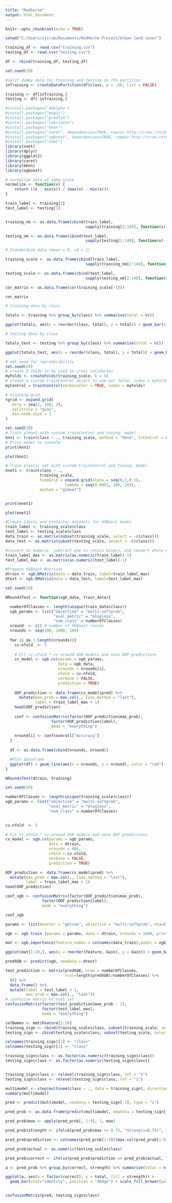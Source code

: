 ---
title: "Redhorse"
output: html_document
---

```{r setup, include=FALSE}
knitr::opts_chunk$set(echo = TRUE)
```

```{r}
setwd("C:/Users/sjcrum/Documents/RedHorse Project/Urban land cover")
```



```{r}
training_df <- read.csv("training.csv")
testing_df <- read.csv("testing.csv")

df <- rbind(training_df, testing_df)

set.seed(29)

#split dummy data for training and testing on 75% partition
inTraining <- createDataPartition(df$class, p = .60, list = FALSE)

training <- df[inTraining,]
testing <- df[-inTraining,]
```



```{r}
#install.packages('ddalpha')
#install.packages("magic")
#install.packages("prodlim")
#install.packages("lubridate")
#install.packages("kknn")
#install.packages("caret", dependencies=TRUE, repos='http://cran.rstudio.com/')
#install.packages("xgboost", dependencies=TRUE, repos='http://cran.rstudio.com/')
#install.packages("nnet")
library(nnet)
library(dplyr)
library(ggplot2)
library(caret)
library(kknn)
library(xgboost)
```


```{r}
# normalize data of same scale
normalize <- function(x) {
    return ((x - min(x)) / (max(x) - min(x)))
}

train_label <- training[1]
test_label <- testing[1]


training_nm <- as.data.frame(cbind(train_label, 
                                   sapply(training[2:148], function(x) {normalize(x)})))

testing_nm <- as.data.frame(cbind(test_label, 
                                   sapply(testing[2:148], function(x) {normalize(x)})))

# Standardize data (mean = 0, sd = 1)

training_scale <- as.data.frame(cbind(train_label, 
                                   sapply(training_nm[2:148], function(x) {scale(x)})))

testing_scale <- as.data.frame(cbind(test_label, 
                                   sapply(testing_nm[2:148], function(x) {scale(x)})))
```


```{r}
cor_matrix <- as.data.frame(cor(training_scale[-1]))

cor_matrix
```


```{r}
# training data by class

totals <- training %>% group_by(class) %>% summarise(total = n())

ggplot(totals, aes(x = reorder(class, total), y = total)) + geom_bar(stat = "identity", fill = "steelblue") + labs(x = "Class", y = "Total in Training", title = "Totals Observations in Training Set by Class") + geom_text(aes(label=totals$total), color = "white", position=position_dodge(width=0.4), hjust= 1.5, size = 5) + coord_flip()
```

```{r}
# testing data by class

totals_test <- testing %>% group_by(class) %>% summarise(total = n())

ggplot(totals_test, aes(x = reorder(class, total), y = total)) + geom_bar(stat = "identity", fill = "salmon") + labs(x = "Class", y = "Total in Testing", title = "Totals Observations in Testing Set by Class") + geom_text(aes(label=totals_test$total), color = "white", position=position_dodge(width=0.4), hjust= 1.5, size = 5) + coord_flip()
```




```{r}
# set seed for reproducibility
set.seed(29)
# create 5 folds to be used in cross validation
myFolds <- createFolds(training_scale, k = 5)
# create a custom trainControl object to use our folds; index = myFolds
myControl = trainControl(verboseIter = TRUE, index = myFolds)

# training grid
tgrid <- expand.grid(
  .mtry = seq(2, 140, 2),
  .splitrule = "gini",
  .min.node.size = 1
)
```






```{r}
set.seed(29)
# Train glmnet with custom trainControl and tuning: model
knn1 <- train(class ~ ., training_scale, method = "kknn", trControl = myControl)
# Print model to console
print(knn1)

plot(knn1)

```





```{r}
# Train elastic net with custom trainControl and tuning: model
enet1 <- train(class ~ ., 
               training_scale,
               tuneGrid = expand.grid(alpha = seq(0,1,0.1), 
                          lambda = seq(0.0001, 100, 10)),
               method = "glmnet")


print(enet1)

plot(enet1)
```






```{r Prepare data for XGBoost model}

#Create labels and predictor datasets for XGBoost model
train_label <- training_scale$class 
test_label <- testing_scale$class
data_train <- as.matrix(subset(training_scale, select = -c(class))) 
data_test <- as.matrix(subset(testing_scale, select = -c(class)))

#Convert to numeric, subtract one to retain binary, and convert whole dataset to a matrix
train_label_max <- as.matrix(as.numeric(train_label)-1)
test_label_max <- as.matrix(as.numeric(test_label)-1)
```



```{r Create XGBoost Matrices}
#Prepare XGBoost Matrices 
dtrain <- xgb.DMatrix(data = data_train, label=train_label_max)
dtest <- xgb.DMatrix(data = data_test, label=test_label_max)
```



```{r Parameters list}
set.seed(29)

NRoundsTest <- function(xgb_data, train_data){

  numberOfClasses <- length(unique(train_data$class))
  xgb_params <- list("objective" = "multi:softprob",
                     "eval_metric" = "mlogloss",
                     "num_class" = numberOfClasses)
  nround  <- c() # number of XGBoost rounds
  nrounds <- seq(100, 1000, 100)
  
  for (i in 1:length(nrounds)){
    cv.nfold  <- 5
    
    # Fit cv.nfold * cv.nround XGB models and save OOF predictions
    cv_model <- xgb.cv(params = xgb_params,
                       data = xgb_data, 
                       nrounds = nrounds[i],
                       nfold = cv.nfold,
                       verbose = FALSE,
                       prediction = TRUE)
    
    OOF_prediction <- data.frame(cv_model$pred) %>%
      mutate(max_prob = max.col(., ties.method = "last"),
             label = train_label_max + 1)
    head(OOF_prediction)
    
    conf <- confusionMatrix(factor(OOF_prediction$max_prob),
                    factor(OOF_prediction$label),
                    mode = "everything")
    
    nround[i] <- conf$overall["Accuracy"]
  }
  
  df <- as.data.frame(cbind(nrounds, nround))

  #Plot dataframe
  ggplot(df) + geom_line(aes(x = nrounds, y = nround), color = "red") + labs(x = "NRounds", y = "Accuracy")
}

NRoundsTest(dtrain, training)
```

```{r}
set.seed(29)

numberOfClasses <- length(unique(training_scale$class))
xgb_params <- list("objective" = "multi:softprob",
                   "eval_metric" = "mlogloss",
                   "num_class" = numberOfClasses)

  
cv.nfold  <- 5

# Fit cv.nfold * cv.nround XGB models and save OOF predictions
cv_model <- xgb.cv(params = xgb_params,
                   data = dtrain, 
                   nrounds = 600,
                   nfold = cv.nfold,
                   verbose = FALSE,
                   prediction = TRUE)

OOF_prediction <- data.frame(cv_model$pred) %>%
  mutate(max_prob = max.col(., ties.method = "last"),
         label = train_label_max + 1)
head(OOF_prediction)

conf_xgb <- confusionMatrix(factor(OOF_prediction$max_prob),
                factor(OOF_prediction$label),
                mode = "everything")

conf_xgb
```

```{r}
params <- list(booster = "gbtree", objective = "multi:softprob", eta=0.3, gamma=0, max_depth=20, min_child_weight=1, subsample=1, colsample_bytree=1, num_class = 9)

xgb <- xgb.train (params = params, data = dtrain, nrounds = 1000, print_every_n = 50, early_stop_round = 10, maximize = F , eval_metric = "error", eval_metric = "auc")

mat <- xgb.importance(feature_names = colnames(data_train),model = xgb)

ggplot(mat[1:20,], aes(x = reorder(Feature, Gain), y = Gain)) + geom_bar(stat = "identity", fill = "salmon") + labs(x = "Feature", y = "Gain", title = "Feature Selection by XGBoost Model") + coord_flip()
```
```{r}
predXGB <- predict(xgb, newdata = dtest)
```

```{r}
test_prediction <- matrix(predXGB, nrow = numberOfClasses,
                          ncol=length(predXGB)/numberOfClasses) %>%
  t() %>%
  data.frame() %>%
  mutate(label = test_label + 1,
         max_prob = max.col(., "last"))
# confusion matrix of test set
confusionMatrix(factor(test_prediction$max_prob - 1),
                factor(test_label_max),
                mode = "everything")
```






```{r}
colNames <- mat$Feature[1:20]
training_sign <- cbind(training_scale$class, subset(training_scale, select = c(colNames)))
testing_sign <- cbind(testing_scale$class, subset(testing_scale, select = c(colNames)))

colnames(training_sign)[1] <- "class"
colnames(testing_sign)[1] <- "class"

training_sign$class <- as.factor(as.numeric(training_sign$class))
testing_sign$class <- as.factor(as.numeric(testing_sign$class))


training_sign$class <- relevel(training_sign$class, ref = "1")
testing_sign$class <- relevel(testing_sign$class, ref = "1")

multimodel <- step(multinom(class ~ ., data = training_sign), direction = "both")
summary(multimodel)

pred <- predict(multimodel, newdata = testing_sign[-1], type = "c")

pred_prob <- as.data.frame(predict(multimodel, newdata = testing_sign[-1], type = "prob"))

pred_prob$max <- apply(pred_prob[, 1:9], 1, max)

pred_prob$strength <- ifelse(pred_prob$max >= 0.75, "Strong(>=0.75)", "Weak(<0.75)")

pred_prob$prediction <- colnames(pred_prob[1:9])[max.col(pred_prob[1:9], ties.method="first")]

pred_prob$actual <- as.numeric(testing_scale$class)

pred_prob$correct <- ifelse(pred_prob$prediction == pred_prob$actual, "Correct", "Wrong")

a <- pred_prob %>% group_by(correct, strength) %>% summarise(total = n())

ggplot(a, aes(x = factor(correct), y = total, fill = strength)) + 
  geom_bar(stat="identity", position = "dodge") + scale_fill_brewer(palette = "Set1") + labs(x = "Prediction Result", y = "Total Observations", title = "Prediction Accuracy by Probabilistic Strength")


confusionMatrix(pred, testing_sign$class)
```



